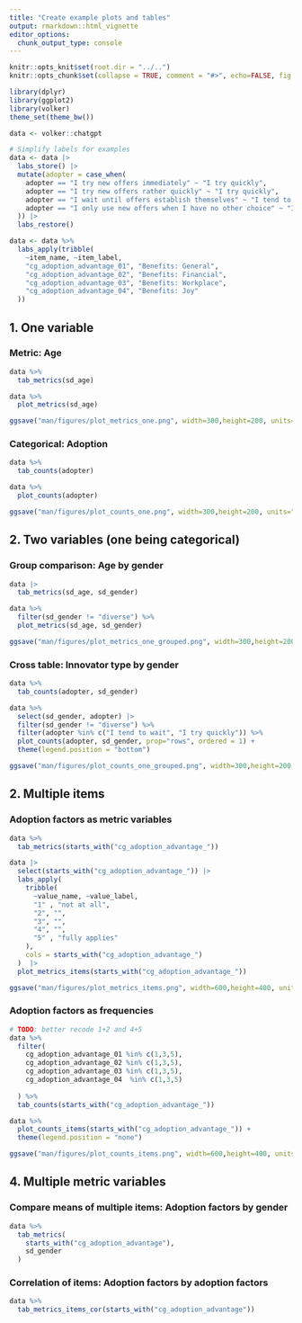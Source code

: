 ```yaml
---
title: "Create example plots and tables"
output: rmarkdown::html_vignette
editor_options: 
  chunk_output_type: console
---
```


```r

knitr::opts_knit$set(root.dir = "../..")
knitr::opts_chunk$set(collapse = TRUE, comment = "#>", echo=FALSE, fig.width = 7)

library(dplyr)
library(ggplot2)
library(volker)
theme_set(theme_bw())

data <- volker::chatgpt

# Simplify labels for examples
data <- data |> 
  labs_store() |> 
  mutate(adopter = case_when(
    adopter == "I try new offers immediately" ~ "I try quickly",
    adopter == "I try new offers rather quickly" ~ "I try quickly",
    adopter == "I wait until offers establish themselves" ~ "I tend to wait",
    adopter == "I only use new offers when I have no other choice" ~ "I tend to wait"
  )) |> 
  labs_restore()

data <- data %>%
  labs_apply(tribble(
    ~item_name, ~item_label,
    "cg_adoption_advantage_01", "Benefits: General", 
    "cg_adoption_advantage_02", "Benefits: Financial",
    "cg_adoption_advantage_03", "Benefits: Workplace",
    "cg_adoption_advantage_04", "Benefits: Joy"
  ))
```

## 1. One variable

### Metric: Age
```r

data %>%
  tab_metrics(sd_age)

data %>%
  plot_metrics(sd_age)

ggsave("man/figures/plot_metrics_one.png", width=300,height=200, units="px", dpi=96)

```


### Categorical: Adoption
```r

data %>% 
  tab_counts(adopter)

data %>% 
  plot_counts(adopter)

ggsave("man/figures/plot_counts_one.png", width=300,height=200, units="px", dpi=96)

```

## 2. Two variables (one being categorical)

### Group comparison: Age by gender

```r

data |> 
  tab_metrics(sd_age, sd_gender)

data %>% 
  filter(sd_gender != "diverse") %>% 
  plot_metrics(sd_age, sd_gender)

ggsave("man/figures/plot_metrics_one_grouped.png", width=300,height=200, units="px", dpi=96, scale = 1)
```


### Cross table: Innovator type by gender

```r

data %>% 
  tab_counts(adopter, sd_gender)

data %>% 
  select(sd_gender, adopter) |> 
  filter(sd_gender != "diverse") %>% 
  filter(adopter %in% c("I tend to wait", "I try quickly")) %>% 
  plot_counts(adopter, sd_gender, prop="rows", ordered = 1) +
  theme(legend.position = "bottom")

ggsave("man/figures/plot_counts_one_grouped.png", width=300,height=200, units="px", dpi=96, scale = 1)
```


## 2. Multiple items

### Adoption factors as metric variables
```r

data %>% 
  tab_metrics(starts_with("cg_adoption_advantage_"))

data |> 
  select(starts_with("cg_adoption_advantage_")) |> 
  labs_apply(
    tribble(
      ~value_name, ~value_label,
      "1" , "not at all",
      "2", "",
      "3", "",
      "4", "",
      "5" , "fully applies"
    ),
    cols = starts_with("cg_adoption_advantage_")
  )  |>
  plot_metrics_items(starts_with("cg_adoption_advantage_")) 

ggsave("man/figures/plot_metrics_items.png", width=600,height=400, units="px", dpi=96, scale = 0.5)
```


### Adoption factors as frequencies
```r

# TODO: better recode 1+2 and 4+5
data %>% 
  filter(
    cg_adoption_advantage_01 %in% c(1,3,5),
    cg_adoption_advantage_02 %in% c(1,3,5),
    cg_adoption_advantage_03 %in% c(1,3,5),
    cg_adoption_advantage_04  %in% c(1,3,5)
    
  ) %>% 
  tab_counts(starts_with("cg_adoption_advantage_"))

data %>% 
  plot_counts_items(starts_with("cg_adoption_advantage_")) +
  theme(legend.position = "none")

ggsave("man/figures/plot_counts_items.png", width=600,height=400, units="px", dpi=96, scale = 0.5)
```


## 4. Multiple metric variables

### Compare means of multiple items: Adoption factors by gender
```r

data %>% 
  tab_metrics(
    starts_with("cg_adoption_advantage"), 
    sd_gender
  )

```

### Correlation of items: Adoption factors by adoption factors
```r

data %>% 
  tab_metrics_items_cor(starts_with("cg_adoption_advantage"))

```
